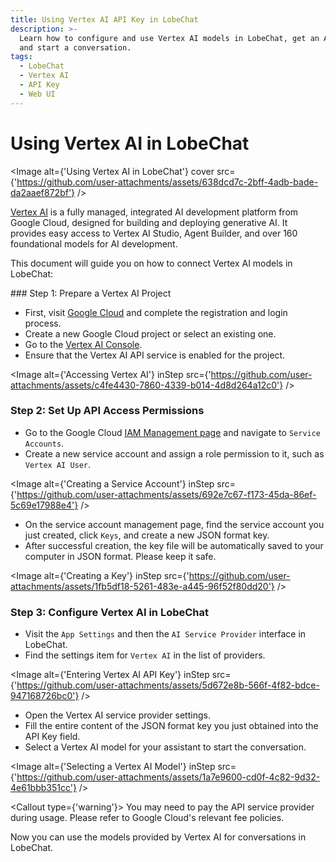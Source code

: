 ```yaml
---
title: Using Vertex AI API Key in LobeChat
description: >-
  Learn how to configure and use Vertex AI models in LobeChat, get an API key,
  and start a conversation.
tags:
  - LobeChat
  - Vertex AI
  - API Key
  - Web UI
---
```


# Using Vertex AI in LobeChat

<Image alt={'Using Vertex AI in LobeChat'} cover src={'https://github.com/user-attachments/assets/638dcd7c-2bff-4adb-bade-da2aaef872bf'} />

[Vertex AI](https://cloud.google.com/vertex-ai) is a fully managed, integrated AI development platform from Google Cloud, designed for building and deploying generative AI. It provides easy access to Vertex AI Studio, Agent Builder, and over 160 foundational models for AI development.

This document will guide you on how to connect Vertex AI models in LobeChat:

<Steps>
  ### Step 1: Prepare a Vertex AI Project

  - First, visit [Google Cloud](https://console.cloud.google.com/) and complete the registration and login process.
  - Create a new Google Cloud project or select an existing one.
  - Go to the [Vertex AI Console](https://console.cloud.google.com/vertex-ai).
  - Ensure that the Vertex AI API service is enabled for the project.

  <Image alt={'Accessing Vertex AI'} inStep src={'https://github.com/user-attachments/assets/c4fe4430-7860-4339-b014-4d8d264a12c0'} />

  ### Step 2: Set Up API Access Permissions

  - Go to the Google Cloud [IAM Management page](https://console.cloud.google.com/iam-admin/serviceaccounts) and navigate to `Service Accounts`.
  - Create a new service account and assign a role permission to it, such as `Vertex AI User`.

  <Image alt={'Creating a Service Account'} inStep src={'https://github.com/user-attachments/assets/692e7c67-f173-45da-86ef-5c69e17988e4'} />

  - On the service account management page, find the service account you just created, click `Keys`, and create a new JSON format key.
  - After successful creation, the key file will be automatically saved to your computer in JSON format. Please keep it safe.

  <Image alt={'Creating a Key'} inStep src={'https://github.com/user-attachments/assets/1fb5df18-5261-483e-a445-96f52f80dd20'} />

  ### Step 3: Configure Vertex AI in LobeChat

  - Visit the `App Settings` and then the `AI Service Provider` interface in LobeChat.
  - Find the settings item for `Vertex AI` in the list of providers.

  <Image alt={'Entering Vertex AI API Key'} inStep src={'https://github.com/user-attachments/assets/5d672e8b-566f-4f82-bdce-947168726bc0'} />

  - Open the Vertex AI service provider settings.
  - Fill the entire content of the JSON format key you just obtained into the API Key field.
  - Select a Vertex AI model for your assistant to start the conversation.

  <Image alt={'Selecting a Vertex AI Model'} inStep src={'https://github.com/user-attachments/assets/1a7e9600-cd0f-4c82-9d32-4e61bbb351cc'} />

  <Callout type={'warning'}>
    You may need to pay the API service provider during usage. Please refer to Google Cloud's relevant fee policies.
  </Callout>
</Steps>

Now you can use the models provided by Vertex AI for conversations in LobeChat.
